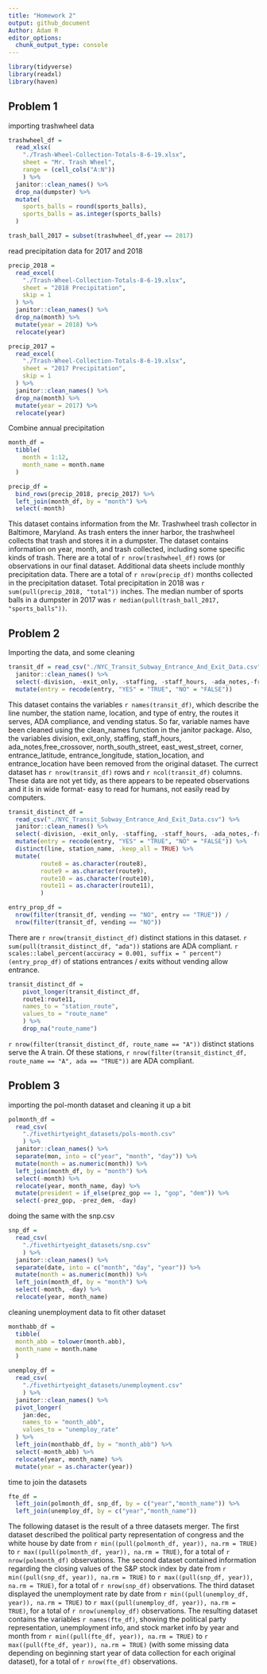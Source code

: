 ```yaml
---
title: "Homework 2"
output: github_document
Author: Adam R
editor_options: 
  chunk_output_type: console
---
```

```r
library(tidyverse)
library(readxl)
library(haven)
```

## Problem 1

importing trashwheel data

```r
trashwheel_df = 
  read_xlsx(
    "./Trash-Wheel-Collection-Totals-8-6-19.xlsx",
    sheet = "Mr. Trash Wheel",
    range = (cell_cols("A:N"))
    ) %>% 
  janitor::clean_names() %>% 
  drop_na(dumpster) %>% 
  mutate(
    sports_balls = round(sports_balls),
    sports_balls = as.integer(sports_balls)
  )

trash_ball_2017 = subset(trashwheel_df,year == 2017)
```

read precipitation data for 2017 and 2018

```r
precip_2018 = 
  read_excel(
    "./Trash-Wheel-Collection-Totals-8-6-19.xlsx",
    sheet = "2018 Precipitation",
    skip = 1
  ) %>% 
  janitor::clean_names() %>% 
  drop_na(month) %>% 
  mutate(year = 2018) %>% 
  relocate(year)

precip_2017 = 
  read_excel(
    "./Trash-Wheel-Collection-Totals-8-6-19.xlsx",
    sheet = "2017 Precipitation",
    skip = 1
  ) %>% 
  janitor::clean_names() %>% 
  drop_na(month) %>% 
  mutate(year = 2017) %>% 
  relocate(year)
```

Combine annual precipitation
```r
month_df = 
  tibble(
    month = 1:12,
    month_name = month.name
  )

precip_df = 
  bind_rows(precip_2018, precip_2017) %>% 
  left_join(month_df, by = "month") %>% 
  select(-month)
```

This dataset contains information from the Mr. Trashwheel trash collector in Baltimore, Maryland. As trash enters the inner harbor, the trashwheel collects that trash and stores it in a dumpster. The dataset contains information on year, month, and trash collected, including some specific kinds of trash. There are a total of `r nrow(trashwheel_df)` rows (or observations in our final dataset. Additional data sheets include monthly precipitation data. There are a total of `r nrow(precip_df)` months collected in the precipitation dataset. Total precipitation in 2018 was `r sum(pull(precip_2018, "total"))` inches. The median number of sports balls in a dumpster in 2017 was `r median(pull(trash_ball_2017, "sports_balls"))`.

## Problem 2

Importing the data, and some cleaning
```r
transit_df = read_csv("./NYC_Transit_Subway_Entrance_And_Exit_Data.csv") %>% 
  janitor::clean_names() %>% 
  select(-division, -exit_only, -staffing, -staff_hours, -ada_notes,-free_crossover, -north_south_street, -east_west_street, -corner, -entrance_latitude, -entrance_longitude, -station_location, -entrance_location) %>% 
  mutate(entry = recode(entry, "YES" = "TRUE", "NO" = "FALSE"))
```

This dataset contains the variables `r names(transit_df)`, which describe the line number, the station name, location, and type of entry, the routes it serves, ADA compliance, and vending status. So far, variable names have been cleaned using the clean_names function in the janitor package. Also, the variables division, exit_only, staffing, staff_hours, ada_notes,free_crossover, north_south_street, east_west_street, corner, entrance_latitude, entrance_longitude, station_location, and entrance_location have been removed from the original dataset. The currect dataset has `r nrow(transit_df)` rows and `r ncol(transit_df)` columns. These data are not yet tidy, as there appears to be repeated observations and it is in wide format- easy to read for humans, not easily read by computers.

```r
transit_distinct_df =
  read_csv("./NYC_Transit_Subway_Entrance_And_Exit_Data.csv") %>% 
  janitor::clean_names() %>% 
  select(-division, -exit_only, -staffing, -staff_hours, -ada_notes,-free_crossover, -north_south_street, -east_west_street, -corner, -entrance_latitude, -entrance_longitude, -station_location, -entrance_location) %>% 
  mutate(entry = recode(entry, "YES" = "TRUE", "NO" = "FALSE")) %>% 
  distinct(line, station_name, .keep_all = TRUE) %>% 
  mutate( 
         route8 = as.character(route8),
         route9 = as.character(route9),
         route10 = as.character(route10),
         route11 = as.character(route11),
         )

entry_prop_df = 
  nrow(filter(transit_df, vending == "NO", entry == "TRUE")) /
  nrow(filter(transit_df, vending == "NO"))
```

There are `r nrow(transit_distinct_df)` distinct stations in this dataset. 
`r sum(pull(transit_distinct_df, "ada"))` stations are ADA compliant.
`r scales::label_percent(accuracy = 0.001, suffix = " percent")(entry_prop_df)` of stations entrances / exits without vending allow entrance.

```r
transit_distinct_df =
    pivot_longer(transit_distinct_df,
    route1:route11,
    names_to = "station_route", 
    values_to = "route_name"
    ) %>% 
    drop_na("route_name")
```

`r nrow(filter(transit_distinct_df, route_name == "A"))` distinct stations serve the A train. Of these stations, `r nrow(filter(transit_distinct_df, route_name == "A", ada == "TRUE"))` are ADA compliant. 

## Problem 3

importing the pol-month dataset and cleaning it up a bit
```r
polmonth_df = 
  read_csv(
    "./fivethirtyeight_datasets/pols-month.csv"
    ) %>% 
  janitor::clean_names() %>% 
  separate(mon, into = c("year", "month", "day")) %>% 
  mutate(month = as.numeric(month)) %>% 
  left_join(month_df, by = "month") %>% 
  select(-month) %>% 
  relocate(year, month_name, day) %>% 
  mutate(president = if_else(prez_gop == 1, "gop", "dem")) %>% 
  select(-prez_gop, -prez_dem, -day)
```

doing the same with the snp.csv 
```r
snp_df = 
  read_csv(
    "./fivethirtyeight_datasets/snp.csv"
    ) %>% 
  janitor::clean_names() %>% 
  separate(date, into = c("month", "day", "year")) %>% 
  mutate(month = as.numeric(month)) %>% 
  left_join(month_df, by = "month") %>% 
  select(-month, -day) %>% 
  relocate(year, month_name)
```


cleaning unemployment data to fit other dataset
```r
monthabb_df = 
  tibble(
  month_abb = tolower(month.abb),
  month_name = month.name
  )

unemploy_df = 
  read_csv(
    "./fivethirtyeight_datasets/unemployment.csv"
    ) %>% 
  janitor::clean_names() %>% 
  pivot_longer(
    jan:dec,
    names_to = "month_abb", 
    values_to = "unemploy_rate"
  ) %>% 
  left_join(monthabb_df, by = "month_abb") %>% 
  select(-month_abb) %>% 
  relocate(year, month_name) %>% 
  mutate(year = as.character(year))
```

time to join the datasets
```r
fte_df = 
  left_join(polmonth_df, snp_df, by = c("year","month_name")) %>% 
  left_join(unemploy_df, by = c("year","month_name"))
```

The following dataset is the result of a three datasets merger. The first dataset described the political party representation of congress and the white house by date from `r min((pull(polmonth_df, year)), na.rm = TRUE)` to `r max((pull(polmonth_df, year)), na.rm = TRUE)`, for a total of `r nrow(polmonth_df)` observations. The second dataset contained information regarding the closing values of the S&P stock index by date from `r min((pull(snp_df, year)), na.rm = TRUE)` to `r max((pull(snp_df, year)), na.rm = TRUE)`, for a total of `r nrow(snp_df)` observations. The third dataset displayed the unemployment rate by date from  `r min((pull(unemploy_df, year)), na.rm = TRUE)` to `r max((pull(unemploy_df, year)), na.rm = TRUE)`, for a total of `r nrow(unemploy_df)` observations. The resulting dataset contains the variables `r names(fte_df)`, showing the political party representation, unemployment info, and stock market info by year and month from `r min((pull(fte_df, year)), na.rm = TRUE)` to `r max((pull(fte_df, year)), na.rm = TRUE)` (with some missing data depending on beginning start year of data collection for each original dataset), for a total of `r nrow(fte_df)` observations. 
